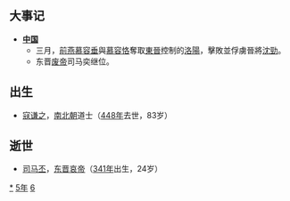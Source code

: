{{yearTOC|365|东晋'''[[兴宁_(晋哀帝)|兴宁]]三年'''；前凉'''[[升平|升平]]九年'''；代国'''[[建国_(代)|建国]]二十八年'''；前秦'''[[甘露_(苻坚)|甘露]]七年'''，'''[[建元_(苻坚)|建元]]元年'''；前燕'''[[建熙|建熙]]六年'''}}

== 大事记 ==
*'''[[中国|中国]]'''
**三月，[[前燕|前燕]][[慕容垂|慕容垂]]與[[慕容恪|慕容恪]]奪取[[東晉|東晉]]控制的[[洛陽|洛陽]]，擊敗並俘虜晉將[[沈勁|沈勁]]。
**东晋[[晋废帝|废帝]]司马奕继位。

== 出生 ==
*[[寇谦之|寇谦之]]，[[南北朝|南北朝]]道士（[[448年|448年]]去世，83岁）

== 逝世 ==
{{Wikisource year mention}}
*[[司马丕|司马丕]]，[[东晋|东晋]][[晉哀帝|哀帝]]（[[341年|341年]]出生，24岁）

[[Category:365年|*]]
[[Category:360年代|5年]]
[[Category:4世纪各年|6]]